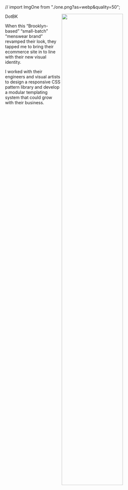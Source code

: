 // import ImgOne from "./one.png?as=webp&quality=50";

<Theme
  text="#214459"
  links="#214459"
  matte="#f7f9fb"
  matte-pop="#e4e9ef"
  matte-hover="#d0d8de"
/>

<img src={ImgTwo} loading="lazy" align="right" width="63%" />

<ProjectHeader>DotBK</ProjectHeader>

When this “Brooklyn-based” “small-batch” “menswear brand” revamped their look, they tapped me to bring their ecommerce site in to line with their new visual identity.

I worked with their engineers and visual artists to design a responsive CSS pattern library and develop a modular templating system that could grow with their business.

<!-- <img src={ImgOne} loading="lazy" /> -->

